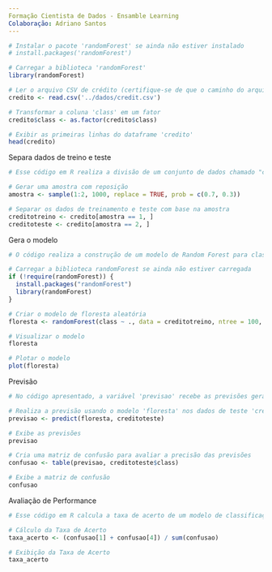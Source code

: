 ---
Formação Cientista de Dados - Ensamble Learning
Colaboração: Adriano Santos
---

```{r}
# Instalar o pacote 'randomForest' se ainda não estiver instalado
# install.packages('randomForest')

# Carregar a biblioteca 'randomForest'
library(randomForest)

# Ler o arquivo CSV de crédito (certifique-se de que o caminho do arquivo está correto)
credito <- read.csv('../dados/credit.csv')

# Transformar a coluna 'class' em um fator
credito$class <- as.factor(credito$class)

# Exibir as primeiras linhas do dataframe 'credito'
head(credito)

```

Separa dados de treino e teste

```{r}
# Esse código em R realiza a divisão de um conjunto de dados chamado "credito" em dois subconjuntos: "creditotreino" e "creditoteste". Ele faz isso aleatoriamente, selecionando 1000 observações com base em uma probabilidade de 70% para o conjunto de treinamento e 30% para o conjunto de teste. Isso é útil para criar amostras representativas de dados para desenvolver e testar modelos de machine learning.

# Gerar uma amostra com reposição
amostra <- sample(1:2, 1000, replace = TRUE, prob = c(0.7, 0.3))

# Separar os dados de treinamento e teste com base na amostra
creditotreino <- credito[amostra == 1, ]
creditoteste <- credito[amostra == 2, ]

```

Gera o modelo

```{r}
# O código realiza a construção de um modelo de Random Forest para classificação utilizando os dados do conjunto de treinamento 'creditotreino'. Ele cria uma floresta com 100 árvores de decisão, habilitando o cálculo da importância das variáveis. Em seguida, o código gera um gráfico que representa a floresta construída. Isso é útil para visualizar a estrutura do modelo de classificação Random Forest e entender a importância relativa das variáveis no processo de classificação.

# Carregar a biblioteca randomForest se ainda não estiver carregada
if (!require(randomForest)) {
  install.packages("randomForest")
  library(randomForest)
}

# Criar o modelo de floresta aleatória
floresta <- randomForest(class ~ ., data = creditotreino, ntree = 100, importance = TRUE)

# Visualizar o modelo
floresta

# Plotar o modelo
plot(floresta)

```

Previsão

```{r}
# No código apresentado, a variável 'previsao' recebe as previsões geradas pelo modelo 'floresta' para o conjunto de dados 'creditoteste'. Em seguida, essas previsões são exibidas. Logo depois, a matriz de confusão é calculada usando a função 'table', comparando as previsões feitas com as classes reais presentes em 'creditoteste$class'. A matriz de confusão é uma ferramenta útil para avaliar o desempenho de modelos de machine learning, mostrando quantas previsões estão corretas e quantas estão incorretas para cada classe.

# Realiza a previsão usando o modelo 'floresta' nos dados de teste 'creditoteste'
previsao <- predict(floresta, creditoteste)

# Exibe as previsões
previsao

# Cria uma matriz de confusão para avaliar a precisão das previsões
confusao <- table(previsao, creditoteste$class)

# Exibe a matriz de confusão
confusao

```

Avaliação de Performance

```{r}
# Esse código em R calcula a taxa de acerto de um modelo de classificação com base em uma matriz de confusão chamada "confusao". Ele faz isso somando os valores na diagonal principal da matriz (que representam as previsões corretas) e divide esse valor pela soma de todos os elementos da matriz, o que resulta na taxa de acerto do modelo. O resultado é armazenado na variável "taxaacerto" e é exibido. Esse cálculo é útil para avaliar o desempenho de um modelo de machine learning em relação à sua capacidade de prever corretamente as classes.

# Cálculo da Taxa de Acerto
taxa_acerto <- (confusao[1] + confusao[4]) / sum(confusao)

# Exibição da Taxa de Acerto
taxa_acerto

```

